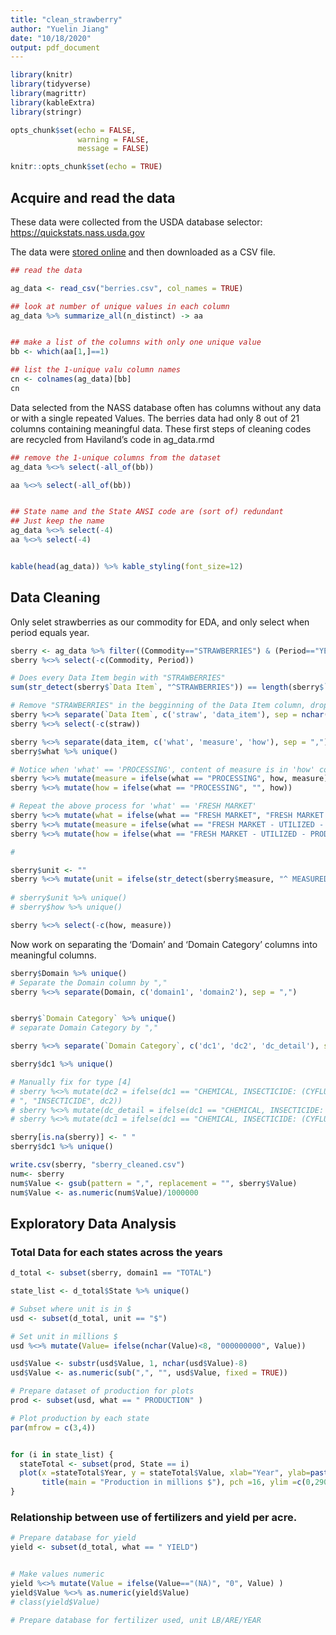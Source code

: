 ```yaml
---
title: "clean_strawberry"
author: "Yuelin Jiang"
date: "10/18/2020"
output: pdf_document
---
```


```r
library(knitr)
library(tidyverse)
library(magrittr)
library(kableExtra)
library(stringr)

opts_chunk$set(echo = FALSE, 
               warning = FALSE,
               message = FALSE)

knitr::opts_chunk$set(echo = TRUE)
```

##  Acquire and read the data

These data were collected from the USDA database selector: <a href="https://quickstats.nass.usda.gov">https://quickstats.nass.usda.gov</a>

The data were <a href="https://quickstats.nass.usda.gov/results/D416E96E-3D5C-324C-9334-1D38DF88FFF1">stored online</a> and then downloaded as a CSV file.

```r
## read the data

ag_data <- read_csv("berries.csv", col_names = TRUE)

## look at number of unique values in each column
ag_data %>% summarize_all(n_distinct) -> aa


## make a list of the columns with only one unique value
bb <- which(aa[1,]==1)

## list the 1-unique valu column names 
cn <- colnames(ag_data)[bb]
cn
```

Data selected from the NASS database often has columns without any data or with a single repeated Values.  The berries data had only 8 out of 21 columns containing meaningful data. These first steps of cleaning codes are recycled from Haviland's code in ag_data.rmd

```r
## remove the 1-unique columns from the dataset
ag_data %<>% select(-all_of(bb))

aa %<>% select(-all_of(bb)) 


## State name and the State ANSI code are (sort of) redundant
## Just keep the name
ag_data %<>% select(-4)
aa %<>% select(-4) 


kable(head(ag_data)) %>% kable_styling(font_size=12)
```
## Data Cleaning
Only selet strawberries as our commodity for EDA, and only select when period equals year.


```r
sberry <- ag_data %>% filter((Commodity=="STRAWBERRIES") & (Period=="YEAR"))
sberry %<>% select(-c(Commodity, Period))

# Does every Data Item begin with "STRAWBERRIES"
sum(str_detect(sberry$`Data Item`, "^STRAWBERRIES")) == length(sberry$`Data Item`)

# Remove "STRAWBERRIES" in the begginning of the Data Item column, drop this column
sberry %<>% separate(`Data Item`, c('straw', 'data_item'), sep = nchar("STRAWBERRIES")+2)
sberry %<>% select(-c(straw))

sberry %<>% separate(data_item, c('what', 'measure', 'how'), sep = ",")
sberry$what %>% unique()

# Notice when 'what' == 'PROCESSING', content of measure is in 'how' column. Switch the content
sberry %<>% mutate(measure = ifelse(what == "PROCESSING", how, measure))
sberry %<>% mutate(how = ifelse(what == "PROCESSING", "", how))

# Repeat the above process for 'what' == 'FRESH MARKET'
sberry %<>% mutate(what = ifelse(what == "FRESH MARKET", "FRESH MARKET - UTILIZED - PRODUCTION", what))
sberry %<>% mutate(measure = ifelse(what == "FRESH MARKET - UTILIZED - PRODUCTION", how, measure))
sberry %<>% mutate(how = ifelse(what == "FRESH MARKET - UTILIZED - PRODUCTION", "", how))

# 

sberry$unit <- ""
sberry %<>% mutate(unit = ifelse(str_detect(sberry$measure, "^ MEASURED IN "), substr(sberry$measure, nchar(" MEASURED IN ")+1, nchar(sberry$measure)))) 
                 
# sberry$unit %>% unique()     
# sberry$how %>% unique()

sberry %<>% select(-c(how, measure))
```

Now work on separating the 'Domain' and 'Domain Category' columns into meaningful columns.

```r


sberry$Domain %>% unique()
# Separate the Domain column by ","
sberry %<>% separate(Domain, c('domain1', 'domain2'), sep = ",")


sberry$`Domain Category` %>% unique()
# separate Domain Category by ","

sberry %<>% separate(`Domain Category`, c('dc1', 'dc2', 'dc_detail'), sep = "[,\\:]", convert = TRUE, extra = "merge")

sberry$dc1 %>% unique()

# Manually fix for type [4]
# sberry %<>% mutate(dc2 = ifelse(dc1 == "CHEMICAL, INSECTICIDE: (CYFLUMETOFEN�= 138831)
# ", "INSECTICIDE", dc2))
# sberry %<>% mutate(dc_detail = ifelse(dc1 == "CHEMICAL, INSECTICIDE: (CYFLUMETOFEN\xa0= 138831)", "(CYFLUMETOFEN = 138831)", dc_detail))
# sberry %<>% mutate(dc1 = ifelse(dc1 == "CHEMICAL, INSECTICIDE: (CYFLUMETOFEN\xa0= 138831)", "CHEMICAL", dc1))

sberry[is.na(sberry)] <- " "
sberry$dc1 %>% unique()

```

```r
write.csv(sberry, "sberry_cleaned.csv")
num<- sberry
num$Value <- gsub(pattern = ",", replacement = "", sberry$Value)
num$Value <- as.numeric(num$Value)/1000000
```

## Exploratory Data Analysis

### Total Data for each states across the years
```r
d_total <- subset(sberry, domain1 == "TOTAL")

state_list <- d_total$State %>% unique()

# Subset where unit is in $
usd <- subset(d_total, unit == "$")

# Set unit in millions $
usd %<>% mutate(Value= ifelse(nchar(Value)<8, "000000000", Value))

usd$Value <- substr(usd$Value, 1, nchar(usd$Value)-8)
usd$Value <- as.numeric(sub(",", "", usd$Value, fixed = TRUE))

# Prepare dataset of production for plots
prod <- subset(usd, what == " PRODUCTION" )

# Plot production by each state
par(mfrow = c(3,4))


for (i in state_list) {
  stateTotal <- subset(prod, State == i)
  plot(x =stateTotal$Year, y = stateTotal$Value, xlab="Year", ylab=paste(i),
       title(main = "Production in millions $"), pch =16, ylim =c(0,2900), xlim = c(2015, 2019))
}

```

### Relationship between use of fertilizers and yield per acre.

```r
# Prepare database for yield
yield <- subset(d_total, what == " YIELD")


# Make values numeric
yield %<>% mutate(Value = ifelse(Value=="(NA)", "0", Value) )
yield$Value %<>% as.numeric(yield$Value)  
# class(yield$Value)

# Prepare database for fertilizer used, unit LB/ARE/YEAR

  
```







